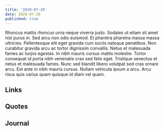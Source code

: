 ```yaml
---
title: '2020-07-20'
date: 2020-07-20
published: true
---
```


Rhoncus mattis rhoncus urna neque viverra justo. Sodales ut etiam sit amet nisl purus in. Sed arcu non odio euismod. Et pharetra pharetra massa massa ultricies. Pellentesque elit eget gravida cum sociis natoque penatibus. Non curabitur gravida arcu ac tortor dignissim convallis. Netus et malesuada fames ac turpis egestas. In nibh mauris cursus mattis molestie. Tortor consequat id porta nibh venenatis cras sed felis eget. Tristique senectus et netus et malesuada fames. Nunc sed blandit libero volutpat sed cras ornare arcu. Est ante in nibh mauris cursus. Nullam vehicula ipsum a arcu. Arcu risus quis varius quam quisque id diam vel quam.

## Links

## Quotes

## Journal
